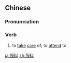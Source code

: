 ==Chinese==
{{zh-forms}}

===Pronunciation===
{{zh-pron
|m=zhàoliào
|c=ziu3 liu6
|h=pfs=cheu-liau
|mn=chiàu-liāu
|ma=Zh-zhàoliào.ogg
|cat=v
}}

===Verb===
{{zh-verb}}

# to [[take]] [[care]] of; to [[attend]] to

{{zh-cat|Advanced}}

[[ja:照料]]
[[zh:照料]]